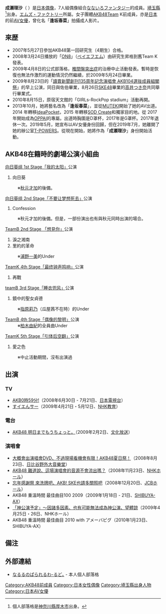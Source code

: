 {{blpunsourced|time=2015-12-26T06:06:15+00:00}}
{{藝人
|姓名 = 成瀨理沙
|類型 = 女歌手
|圖片 =
|圖片簡介 =
|原名 = {{lang|ja|成瀬 理沙}}
|外文名 =
|外文 =
|羅馬拼音 = Naruse Risa
|英文名 =
|暱稱 = {{lang|ja|なるる}}
|其他藝名 =
|國籍 = {{JPN}}
|出生日期 = {{birth date and age|1993|8|13}}
|出生地點 = [[日本|日本]][[埼玉縣|埼玉縣]]
|逝世日期 =
|逝世地點 =
|職業 = 女子偶像
|語言 =
|教育程度 =
|宗教信仰 =
|配偶 =
|兒女 =
|父母 =
|音樂類型 =
|演奏樂器 =
|出身地 =
|出道作 =
|出道日期 = 2007年7月3日
|代表作 =
|活躍年代 =
|唱片公司 =
|經紀公司 = 
|網站 =
|相關團體 =
|獎項 =
|IMDb =
}}
{{Japanese|japanese=成瀬 理沙|kana=なるせ りさ|romaji=Naruse Risa}}

'''成瀨理沙'''（{{bd|1993年|8月13日}} ）是[[日本偶像|日本偶像]]，7人組偶像組合[[なないろファンタジー|なないろファンタジー]]的成員。[[埼玉縣|埼玉縣]]<ref>個人部落格是[[神奈川縣|神奈川縣]][[厚木市|厚木市]]出身。</ref>出身。[https://web.archive.org/web/20111015185314/http://www.ms-showbiz.co.jp/ エムズ・ファクトリー]所屬。女子團體[[AKB48|AKB48]]Team K前成員，亦是[[日本|日本]]的前[[AV女優|AV女優]]，曾化名「'''逢坂春菜'''」拍攝成人影片。

== 來歴 ==
* 2007年5月27日參加AKB48第一回研究生（4期生）合格。
* 2008年3月24日播放的「[[ON8|ON8]]」（[[ベイエフエム|ベイエフエム]]）由研究生昇格到舊Team K發表。
* 2009年4月8日的公式部落格，[[椎間盤突出症|椎間盤突出症]]的治療中止活動發表。暫時是恢復也無法作激烈的運動情況仍然繼續，於2009年5月24日畢業。
* 2009年8月23日的「[[AKB48全國巡演_(2009年)|讀賣新聞創刊135周年記念演唱會 AKB104選抜成員組閣祭]]」的早上公演，同日與佐伯畢業，8月26日[[SKE48|SKE48]]畢業的[[高井つき奈|高井つき奈]]共同舉行畢業式。
* 2010年8月15日，原宿天文館的「GIRLs-RockPop stadium」活動再開。
* 2013年10月，她將藝名改為「'''逢坂春菜'''」，並從[[MUTEKI|MUTEKI]]開始了她的AV出道。2014 年轉移[[IdeaPocket|IdeaPocket]]，2015 年轉移[[SOD_Create|SOD Create]]和獨家目的地。從 2017 年開始成為[[OPPAI|OPPAI]]的專屬。出道時胸圍是D罩杯，2017年是G罩杯。2017年退休一次。2019年5月，她宣布以AV女優身份回歸，但在2019年7月，她離開了她的辦公室[[T-POWERS|T-POWERS]]。從現在開始，她將作為「'''成瀬理沙'''」身份開始活動。

== AKB48在籍時的劇場公演小組曲 ==
; [[向日葵组_1st_Stage「我的太阳」|向日葵组 1st Stage「我的太阳」]]公演
# 向日葵
:※[[秋元才加|秋元才加]]的後備。

; [[向日葵组_2nd_Stage「不要让梦想死去」|向日葵组 2nd Stage「不要让梦想死去」]]公演
# Confession
:※秋元才加的後備。但是，一部份演出也有與秋元同時出演的場合。

; [[teamA_2nd_Stage「想见你」#AKB48_teamB_2nd_Stage「想見你」公演|TeamB 2nd Stage 「想見你」]]公演
# 淚之湘南
# 里約的革命
:※[[浦野一美|浦野一美]]的Under

; [[TeamK_4th_Stage「最终钟声鸣响」|TeamK 4th Stage「最终钟声鸣响」]]公演
# 再戰

; [[teamB_3rd_Stage「睡衣兜风」|teamB 3rd Stage「睡衣兜风」]]公演
# 鏡中的聖女貞德
:※[[指原莉乃|指原莉乃]]（瓜屋茜不在時）的Under

; [[TeamB_4th_Stage「偶像的黎明」|TeamB 4th Stage「偶像的黎明」]]公演
:※[[柏木由紀|柏木由紀]]的全員曲Under

; [[TeamK_5th_Stage「引体后空翻」|TeamK 5th Stage「引体后空翻」]]公演
# 愛之色
:※中止活動期間，沒有出演過

== 出演 ==
=== TV ===
* [[AKB0時59分!|AKB0時59分!]]（2008年6月30日 - 7月21日、[[日本電視台|日本電視台]]）
* [[すイエんサー|すイエんサー]]（2009年4月21日・5月12日、[[NHK教育頻道|NHK教育]]）

=== 電台 ===
* [[AKB48_明日までもうちょっと。|AKB48 明日までもうちょっと。]]（2009年2月2日、[[文化放送|文化放送]]）

===演唱會===
* [[大概會出演唱會DVD、不過現場看機會有限！AKB48夏日祭！|大概會出演唱會DVD、不過現場看機會有限！AKB48夏日祭！]]（2008年8月23日、[[日比谷野外音樂堂|日比谷野外大音樂堂]]）
* [[AKB48_難道說、這場演唱會的音源不會流出嗎？|AKB48 難道說、這場演唱會的音源不會流出嗎？]]（2008年11月23日、[[NHKホール|NHKホール]]）
* [[忘年感謝祭_來洗牌吧、AKB!_SKE也請多關照吧|忘年感謝祭 來洗牌吧、AKB! SKE也請多關照吧]]（2008年12月20日、[[ミーツポート|JCBホール]]）
* AKB48 重溫時間 最佳曲目100 2009（2009年1月18日 - 21日、[[SHIBUYA-AX|SHIBUYA-AX]]）
* [[神公演予定|「神公演予定」～因諸多因素、也有可能無法成為神公演、望體諒]]（2009年4月25日・26日、NHKホール）
* AKB48 重溫時間 最佳曲目 2010 with アメーバピグ（2010年1月23日、SHIBUYA-AX）

== 備注 ==
{{reflist}}

== 外部連結 ==
* [http://ameblo.jp/na-rurururu/ なるるのぱられるわ-るど｡] {{Wayback|url=http://ameblo.jp/na-rurururu/ |date=20200715224311 }} - 本人個人部落格

{{AKB48成員}}

{{DEFAULTSORT:Naruse Risa}}
[[Category:AKB48前成員|Category:AKB48前成員]]
[[Category:日本女性偶像|Category:日本女性偶像]]
[[Category:埼玉縣出身人物|Category:埼玉縣出身人物]]
[[Category:日本AV女優|Category:日本AV女優]]